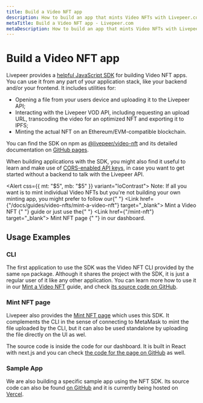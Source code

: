 ```yaml
---
title: Build a Video NFT app
description: How to build an app that mints Video NFTs with Livepeer.com
metaTitle: Build a Video NFT app - Livepeer.com
metaDescription: How to build an app that mints Video NFTs with Livepeer.com
---
```


# Build a Video NFT app

Livepeer provides a
[helpful JavaScript SDK](https://www.npmjs.com/package/@livepeer/video-nft) for
building Video NFT apps. You can use it from any part of your application stack,
like your backend and/or your frontend. It includes utilities for:

- Opening a file from your users device and uploading it to the Livepeer API;
- Interacting with the Livepeer VOD API, including requesting an upload URL,
  transcoding the video for an optimized NFT and exporting it to IPFS;
- Minting the actual NFT on an Ethereum/EVM-compatible blockchain.

You can find the SDK on npm as
[@livepeer/video-nft](https://www.npmjs.com/package/@livepeer/video-nft) and its
detailed documentation on [GitHub pages](https://livepeer.github.io/video-nft/).

When building applications with the SDK, you might also find it useful to learn
and make use of
[CORS-enabled API keys](https://livepeer.com/docs/guides/start-live-streaming/api-key#cors),
in case you want to get started without a backend to talk with the Livepeer API.

<Alert css={{ mt: "$5", mb: "$5" }} variant="loContrast">
  <Text size="3" variant="gray">
    Note: If all you want is to mint individual Video NFTs but you're not
    building your own minting app, you might prefer to follow our{" "}
    <Link href={"/docs/guides/video-nfts/mint-a-video-nft"} target="_blank">
      Mint a Video NFT
    </Link>{" "}
    guide or just use the{" "}
    <Link href={"/mint-nft"} target="_blank">
      Mint NFT page
    </Link>{" "}
    in our dashboard.
  </Text>
</Alert>

## Usage Examples

### CLI

The first application to use the SDK was the Video NFT CLI provided by the same
`npm` package. Although it shares the project with the SDK, it is just a regular
user of it like any other application. You can learn more how to use it in our
[Mint a Video NFT](https://livepeer.com/docs/guides/video-nfts/mint-a-video-nft)
guide, and check
[its source code on GitHub](https://github.com/livepeer/video-nft/blob/fc10dbc5b758c864b26e81f7e031268eb174f01c/src/cli/index.ts#L10).

### Mint NFT page

Livepeer also provides the [Mint NFT page](https://livepeer.com/mint-nft) which
uses this SDK. It complements the CLI in the sense of connecting to MetaMask to
mint the file uploaded by the CLI, but it can also be used standalone by
uploading the file directly on the UI as wel.

The source code is inside the code for our dashboard. It is built in React with
next.js and you can check
[the code for the page on GitHub](https://github.com/livepeer/livepeer-com/blob/898974c72c81b954113d51509b7d09c737e1ea95/packages/www/pages/mint-nft/index.tsx#L102)
as well.

### Sample App

We are also building a specific sample app using the NFT SDK. Its source code
can also be found [on GitHub](https://github.com/codentell/video-nft-sample) and
it is currently being hosted on [Vercel](https://video-nft-sample.vercel.app).
